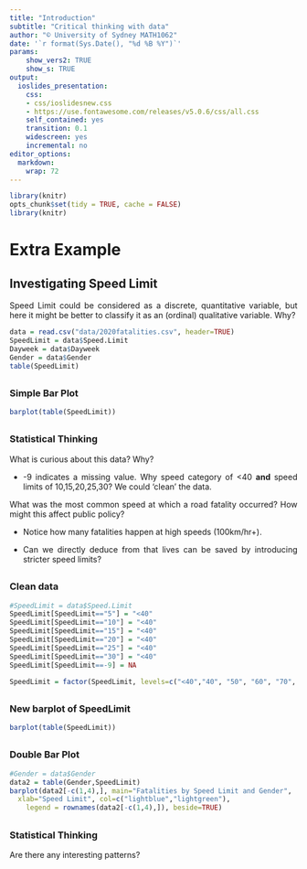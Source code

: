 ```yaml
---
title: "Introduction"
subtitle: "Critical thinking with data"
author: "© University of Sydney MATH1062"
date: '`r format(Sys.Date(), "%d %B %Y")`'
params:  
    show_vers2: TRUE
    show_s: TRUE
output:
  ioslides_presentation:
    css:
    - css/ioslidesnew.css
    - https://use.fontawesome.com/releases/v5.0.6/css/all.css
    self_contained: yes
    transition: 0.1
    widescreen: yes
    incremental: no
editor_options: 
  markdown: 
    wrap: 72
---
```


```{=html}
<style>
.title-slide {
  background-image: url("https://raw.githubusercontent.com/tcui001/tcui001.github.io/master/assets/img/smoking.jpg");
  background-size: 100% 100%;
  opacity: 0.1;
}
body {
text-align: justify}
</style>
```

```r
library(knitr)
opts_chunk$set(tidy = TRUE, cache = FALSE) 
library(knitr)
```

# Extra Example

## Investigating Speed Limit 

Speed Limit could be considered as a discrete, quantitative variable, but here it might be better to classify it as an (ordinal) qualitative variable. Why?

```r

data = read.csv("data/2020fatalities.csv", header=TRUE)
SpeedLimit = data$Speed.Limit
Dayweek = data$Dayweek
Gender = data$Gender
table(SpeedLimit)  
```

## 
### Simple Bar Plot
```r
barplot(table(SpeedLimit))  
```

##
<div class="thinkingbox"> 
### <span class="fa-stack fa"><i class="fa fa-circle fa-stack-2x"></i><i class="fa fa-comment-alt fa-stack-1x fa-inverse"></i></span> Statistical Thinking

What is curious about this data? Why?

- -9 indicates a missing value. Why speed category of <40 **and**  speed limits of 10,15,20,25,30? We could 'clean' the data.

What was the most common speed at which a road fatality occurred? How might this affect public policy?

- Notice how many fatalities happen at high speeds (100km/hr+).  

- Can we directly deduce from that lives can be saved by introducing stricter speed limits?
</div>


## 
### Clean data 
```r
#SpeedLimit = data$Speed.Limit
SpeedLimit[SpeedLimit=="5"] = "<40"
SpeedLimit[SpeedLimit=="10"] = "<40"
SpeedLimit[SpeedLimit=="15"] = "<40"
SpeedLimit[SpeedLimit=="20"] = "<40"
SpeedLimit[SpeedLimit=="25"] = "<40"
SpeedLimit[SpeedLimit=="30"] = "<40"
SpeedLimit[SpeedLimit==-9] = NA

SpeedLimit = factor(SpeedLimit, levels=c("<40","40", "50", "60", "70", "75", "80", "90","100","110","130"))
```

## 
### New barplot of SpeedLimit

```r
barplot(table(SpeedLimit))  
```


##
### Double Bar Plot
```r
#Gender = data$Gender
data2 = table(Gender,SpeedLimit)
barplot(data2[-c(1,4),], main="Fatalities by Speed Limit and Gender",
  xlab="Speed Limit", col=c("lightblue","lightgreen"),
 	legend = rownames(data2[-c(1,4),]), beside=TRUE)
```

##
<div class="thinkingbox"> 
### <span class="fa-stack fa"><i class="fa fa-circle fa-stack-2x"></i><i class="fa fa-comment-alt fa-stack-1x fa-inverse"></i></span> Statistical Thinking

Are there any interesting patterns?
</div>


